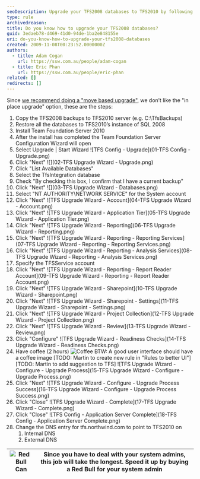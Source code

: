 ```yaml
---
seoDescription: Upgrade your TFS2008 databases to TFS2010 by following a "move based upgrade" approach, ensuring a seamless transition with detailed steps and visuals.
type: rule
archivedreason:
title: Do you know how to upgrade your TFS2008 databases?
guid: 3edaeb78-d469-41d0-94de-1ba2e848155e
uri: do-you-know-how-to-upgrade-your-tfs2008-databases
created: 2009-11-08T00:23:52.0000000Z
authors:
  - title: Adam Cogan
    url: https://ssw.com.au/people/adam-cogan
  - title: Eric Phan
    url: https://ssw.com.au/people/eric-phan
related: []
redirects: []
---
```


Since [we recommend doing a "move based upgrade"](/do-you-know-your-migration-choices1), we don’t like the "in place upgrade" option, these are the steps:

1. Copy the TFS2008 backups to TFS2010 server (e.g. C:\TfsBackups)
2. Restore all the databases to TFS2010’s instance of SQL 2008
3. Install Team Foundation Server 2010
4. After the install has completed the Team Foundation Server Configuration Wizard will open
5. Select Upgrade | Start Wizard
   ![TFS Config - Upgrade](01-TFS Config - Upgrade.png)
6. Click "Next"
   ![](02-TFS Upgrade Wizard - Upgrade.png)
7. Click "List Available Databases"
8. Select the TfsIntegration database
9. Check "By checking this box, I confirm that I have a current backup"
10. Click "Next"
    ![](03-TFS Upgrade Wizard - Databases.png)
11. Select "NT AUTHORITY\NETWORK SERVICE" for the System account
12. Click "Next"
    ![TFS Upgrade Wizard - Account](04-TFS Upgrade Wizard - Account.png)
13. Click "Next"
    ![TFS Upgrade Wizard - Application Tier](05-TFS Upgrade Wizard - Application Tier.png)
14. Click "Next"
    ![TFS Upgrade Wizard - Reporting](06-TFS Upgrade Wizard - Reporting.png)
15. Click "Next"
    ![TFS Upgrade Wizard - Reporting - Reporting Services](07-TFS Upgrade Wizard - Reporting - Reporting Services.png)
16. Click "Next"
    ![TFS Upgrade Wizard - Reporting - Analysis Services](08-TFS Upgrade Wizard - Reporting - Analysis Services.png)
17. Specify the TFSService account
18. Click "Next"
    ![TFS Upgrade Wizard - Reporting - Report Reader Account](09-TFS Upgrade Wizard - Reporting - Report Reader Account.png)
19. Click "Next"
    ![TFS Upgrade Wizard - Sharepoint](10-TFS Upgrade Wizard - Sharepoint.png)
20. Click "Next"
    ![TFS Upgrade Wizard - Sharepoint - Settings](11-TFS Upgrade Wizard - Sharepoint - Settings.png)
21. Click "Next"
    ![TFS Upgrade Wizard - Project Collection](12-TFS Upgrade Wizard - Project Collection.png)
22. Click "Next"
    ![TFS Upgrade Wizard - Review](13-TFS Upgrade Wizard - Review.png)
23. Click "Configure"
    ![TFS Upgrade Wizard - Readiness Checks](14-TFS Upgrade Wizard - Readiness Checks.png)
24. Have coffee (2 hours)
    ![Coffee](ssw-coffee_1710232021935.png)
    BTW: A good user interface should have a coffee image
    [TODO: Martin to create new rule in "Rules to better UI"]
    [TODO: Martin to add suggestion to TFS]
    ![TFS Upgrade Wizard - Configure - Upgrade Process](15-TFS Upgrade Wizard - Configure - Upgrade Process.png)
25. Click "Next"
    ![TFS Upgrade Wizard - Configure - Upgrade Process Success](16-TFS Upgrade Wizard - Configure - Upgrade Process Success.png)
26. Click "Close"
    ![TFS Upgrade Wizard - Complete](17-TFS Upgrade Wizard - Complete.png)
27. Click "Close"
    ![TFS Config - Application Server Complete](18-TFS Config - Application Server Complete.png)
28. Change the DNS entry for tfs.northwind.com to point to TFS2010 on
    1. Internal DNS
    2. External DNS

| ![Red Bull Can](redbull.jpg) | Since you have to deal with your system admins, this job will take the longest. Speed it up by buying a Red Bull for your system admin |
| ---------------------------- | -------------------------------------------------------------------------------------------------------------------------------------- |
